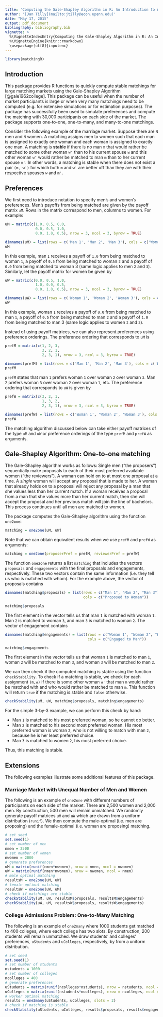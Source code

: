 ```yaml
---
title: 'Computing the Gale-Shapley Algorithm in R: An Introduction to matchingR'
author: '[Jan Tilly](mailto:jtilly@econ.upenn.edu)'
date: "May 17, 2015"
output: pdf_document
bibliography: bibliography.bib
vignette: >
  %\VignetteIndexEntry{Computing the Gale-Shapley Algorithm in R: An Introduction to matchingR}
  %\VignetteEngine{knitr::rmarkdown}
  \usepackage[utf8]{inputenc}
---
```


```r
library(matchingR)
```

## Introduction

This package provides R functions to quickly compute stable matchings for large matching markets using the Gale-Shapley Algorithm [@gale1962college]. This package can be useful when the number of market participants is large or when very many matchings need to be computed (e.g. for extensive simulations or for estimation purposes). The package has successfully been used to simulate preferences and compute the matching with 30,000 participants on each side of the market. The package supports one-to-one, one-to-many, and many-to-one matchings.  

Consider the following example of the marriage market. Suppose there are `N` men and `N` women. A matching assigns men to women such that each man is assigned to exactly one woman and each woman is assigned to exactly one man. A matching is **stable** if there is no man `m` that would rather be matched to some other woman `w'` than to his current spouse `w` and this other woman `w'` would rather be matched to man `m` than to her current spouse `m'`. In other words, a matching is stable when there does not exist a pair `(m, w')` for which both `m` and `w'` are better off than they are with their respective spouses `w`  and `m'`.



## Preferences

We first need to introduce notation to specify men's and women's preferences. Men's payoffs from being matched are given by the payoff matrix `uM`. Rows in the matrix correspond to men, columns to women. For example: 
```r
uM = matrix(c(1.0, 0.5, 0.0,
              0.0, 0.5, 1.0,
              0.0, 1.0, 0.5), nrow = 3, ncol = 3, byrow = TRUE)
```
```r
dimnames(uM) = list(rows = c('Man 1', 'Man 2', 'Man 3'), cols = c('Woman 1', 'Woman 2', 'Woman 3'))
uM
```
In this example, man `1` receives a payoff of `1.0` from being matched to woman `1`, a payoff of `0.5` from being matched to woman `2` and a payoff of `0.0` from being matched to woman 3 (same logic applies to men `2` and `3`). Similarly, let the payoff matrix for women be given by
```r
uW = matrix(c(0.0, 0.5, 1.0,
              1.0, 0.0, 0.5,
              0.0, 1.0, 0.5), nrow = 3, ncol = 3, byrow = TRUE)
```
```r
dimnames(uW) = list(rows = c('Woman 1', 'Woman 2', 'Woman 3'), cols = c('Man 1', 'Man 2', 'Man 3'))
uW
```
In this example, woman `1` receives a payoff of `0.0` from being matched to man `1`, a payoff of `0.5` from being matched to man `2` and a payoff of `1.0` from being matched to man 3 (same logic applies to women `2` and `3`).

Instead of using payoff matrices, we can also represent preferences using preference orderings. The preference ordering that corresponds to `uM` is
```r
prefM = matrix(c(1, 2, 3,
                 3, 2, 1,
                 2, 3, 1), nrow = 3, ncol = 3, byrow = TRUE)
```
```r
dimnames(prefM) = list(rows = c('Man 1', 'Man 2', 'Man 3'), cols = c('Woman 1', 'Woman 2', 'Woman 3'))
prefM
```
`prefM` states that man `1` prefers woman `1` over woman `2` over woman `3`. Man `2` prefers woman `3` over woman `2` over woman `1`, etc. The preference ordering that corresponds to `uW` is given by
```r
prefW = matrix(c(3, 2, 1,
                 1, 3, 2,
                 2, 3, 1), nrow = 3, ncol = 3, byrow = TRUE)
```
```r
dimnames(prefW) = list(rows = c('Woman 1', 'Woman 2', 'Woman 3'), cols = c('Man 1', 'Man 2', 'Man 3'))
prefW
```
The matching algorithm discussed below can take either payoff matrices of the type `uM` and `uW` or preference orderings of the type `prefM` and `prefW` as arguments.

## Gale-Shapley Algorithm: One-to-one matching

The Gale–Shapley algorithm works as follows: Single men ("the proposers") sequentially make proposals to each of their most preferred available women ("the reviewers"). A woman can hold on to at most one proposal at a time. A *single* woman will accept any proposal that is made to her. A woman that already holds on to a proposal will reject any proposal by a man that she values less than her current match. If a woman receives a proposal from a man that she values more than her current match, then she will accept the proposal and her previous match will join the line of bachelors. This process continues until all men are matched to women. 

The package computes the Gale-Shapley algorithm using the function `one2one`:
```r
matching = one2one(uM, uW)
```
Note that we can obtain equivalent results when we use `prefM` and `prefW` as arguments:
```r
matching = one2one(proposerPref = prefM, reviewerPref = prefW)
```
The function `one2one` returns a list `matching` that includes the vectors `proposals` and `engagements` with the final proposals and engagements, respectively. These two vectors contain the same information (i.e. they tell us who is matched with whom). For the example above, the vector of proposals contains
```r
dimnames(matching$proposals) = list(rows = c("Man 1", "Man 2", "Man 3"), 
                                    cols = c("Proposed to Woman"))
```
```r
matching$proposals
```
The first element in the vector tells us that man `1` is matched with woman `1`. Man `2` is matched to woman `3`, and man `3` is matched to woman `2`. The vector of engagement contains 
```r
dimnames(matching$engagements) = list(rows = c("Woman 1", "Woman 2", "Woman 3"), 
                                      cols = c("Engaged to Man"))
```
```r
matching$engagements
```
The first element in the vector tells us that woman `1` is matched to man `1`, woman `2` will be matched to man `3`, and woman `3` will be matched to man `2`.

We can then check if the computed matching is stable using the function `checkStability`. To check if a matching is stable, we check for each assignment `(m,w)` if there is some other woman `w'` that man `m` would rather be matched with and who would rather be matched to man `m`. This function will return `true` if the matching is stable and `false` otherwise.
```r
checkStability(uM, uW, matching$proposals, matching$engagements)
```
For the simple 3-by-3 example, we can perform this check by hand:

 * Man `1` is matched to his most preferred woman, so he cannot do better.
 * Man `2` is matched to his second most preferred woman. His most preferred woman is woman `2`, who is not     willing to match with man `2`, because he is her least preferred choice.
 * Man `3` is matched to women `2`, his most preferred choice. 
 
Thus, this matching is stable.

## Extensions

The following examples illustrate some additional features of this package.

### Marriage Market with Unequal Number of Men and Women
The following is an example of `one2one` with different numbers of participants on each side of the market. There are 2,500 women and 2,000 men. By construction, 500 men will remain unmatched. We randomly generate payoff matrices `uM` and `uW` which are drawn from a uniform distribution (`runif`). We then compute the male-optimal (i.e. men are proposing) and the female-optimal (i.e. woman are proposing) matching.
```r
# set seed
set.seed(1)
# set number of men
nmen = 2500
# set number of women
nwomen = 2000
# generate preferences
uM = matrix(runif(nmen*nwomen), nrow = nmen, ncol = nwomen) 
uW = matrix(runif(nmen*nwomen), nrow = nwomen, ncol = nmen) 
# male optimal matching
resultsM = one2one(uM, uW)
# female optimal matching
resultsW = one2one(uW, uM)
# check if matchings are stable
checkStability(uM, uW, resultsM$proposals, resultsM$engagements)
checkStability(uW, uM, resultsW$proposals, resultsW$engagements)
```

### College Admissions Problem: One-to-Many Matching
The following is an example of `one2many` where 1000 students get matched to 400 colleges, where each college has two slots. By construction, 200 students will remain unmatched. We draw students' and colleges' preferences, `uStudents` and `uColleges`, respectively, by from a uniform distribution. 
```r
# set seed
set.seed(1)
# set number of students
nstudents = 1000
# set number of colleges
ncolleges = 400
# generate preferences
uStudents = matrix(runif(ncolleges*nstudents), nrow = nstudents, ncol = ncolleges) 
uColleges = matrix(runif(nstudents*ncolleges), nrow = ncolleges, ncol = nstudents) 
# worker optimal matching
results = one2many(uStudents, uColleges, slots = 2)
# check if matching is stable
checkStability(uStudents, uColleges, results$proposals, results$engagements)
```
